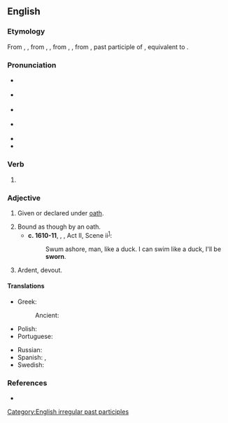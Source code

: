 ==English==

===Etymology===
From {{inh|en|enm|sworen}}, {{m|enm|isworen}}, from {{inh|en|ang|sworen}}, {{m|ang|ġesworen}}, from {{inh|en|gmw-pro|*swaran}}, {{m|gmw-pro|*giswaran}}, from {{inh|en|gem-pro|*swaranaz}}, past participle of {{der|en|gem-pro|*swarjaną|t=to swear}}, equivalent to {{af|en|swear|-en}}.

===Pronunciation===
* {{a|GenAm}} {{IPA|en|/swɔɹn/}}
* {{a|RP}} {{IPA|en|/swɔːn/}}
* {{a|rhotic|horse-hoarse}} {{IPA|en|/swo(ː)ɹn/}}
* {{a|nonrhotic|horse-hoarse}} {{IPA|en|/swoən/}}
* {{audio|en|En-us-sworn.ogg|Audio (US)}}
* {{rhymes|en|ɔː(ɹ)n}}

===Verb===
{{head|en|verb form}}

# {{past participle of|en|swear|nocat=1}}

===Adjective===
{{en-adj|-}}

# Given or declared under [[oath]].
#: {{ux|en|His '''sworn''' statement convinced the judge.}}
# Bound as though by an oath.
#* '''c. 1610-11''', {{w|William Shakespeare}}, ''{{w|The Tempest}}'', Act II, Scene ii<sup>[http://www.opensourceshakespeare.org/views/plays/play_view.php?WorkID=tempest&Scope=entire&pleasewait=1&msg=pl]</sup>:
#*: Swum ashore, man, like a duck. I can swim like a duck, I'll be '''sworn'''.
# Ardent, devout.
#: {{ux|en|a '''sworn''' foe}}
#: {{ux|en|a '''sworn''' socialist}}

====Translations====
{{trans-top|Given under oath}}
* Greek:
*: Ancient: {{t|grc|ὅρκιος}}
* Polish: {{t+|pl|przysięgły}}
* Portuguese: {{t+|pt|juramento}}
{{trans-mid}}
* Russian: {{t+|ru|заклятый}}
* Spanish: {{t+|es|jurado}}, {{t+|es|jurada}}
* Swedish: {{t+|sv|svuren}}
{{trans-bottom}}

===References===
* {{R:OneLook}}

[[Category:English irregular past participles]]